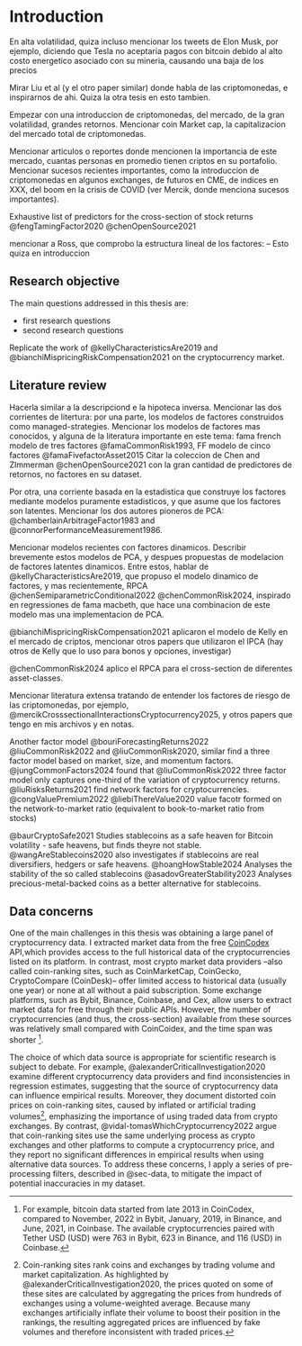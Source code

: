 # Introduction

En alta volatilidad, quiza incluso mencionar los tweets de Elon Musk, por ejemplo, diciendo que Tesla no aceptaria pagos con bitcoin debido al alto costo energetico asociado con su mineria, causando una baja de los precios

Mirar Liu et al (y el otro paper similar) donde habla de las criptomonedas, e inspirarnos de ahi. Quiza la otra tesis en esto tambien.

Empezar con una introduccion de criptomonedas, del mercado, de la gran volatilidad, grandes retornos. Mencionar coin Market cap, la capitalizacion del mercado total de criptomonedas.

Mencionar articulos o reportes donde mencionen la importancia de este mercado, cuantas personas en promedio tienen criptos en su portafolio. Mencionar sucesos recientes importantes, como la introduccion de criptomonedas en algunos exchanges, de futuros en CME, de indices en XXX, del boom en la crisis de COVID (ver Mercik, donde menciona sucesos importantes).

Exhaustive list of predictors for the cross-section of stock returns @fengTamingFactor2020 @chenOpenSource2021

mencionar a Ross, que comprobo la estructura lineal de los factores: -- Esto quiza en introduccion



## Research objective

The main questions addressed in this thesis are: 

- first research questions
- second research questions

Replicate the work of @kellyCharacteristicsAre2019 and @bianchiMispricingRiskCompensation2021 on the cryptocurrency market. 


## Literature review

Hacerla similar a la descripciond e la hipoteca inversa. Mencionar las dos corrientes de litertura: por una parte, los modelos de factores construidos como managed-strategies. Mencionar los modelos de factores mas conocidos, y alguna de la literatura importante en este tema: fama french modelo de tres factores @famaCommonRisk1993, FF modelo de cinco factores @famaFivefactorAsset2015
Citar la coleccion de Chen and ZImmerman @chenOpenSource2021 con la gran cantidad de predictores de retornos, no factores en su dataset. 

Por otra, una corriente basada en la estadistica que construye los factores mediante modelos puramente estadisticos, y que asume que los factores son latentes. Mencionar los dos autores pioneros de PCA: @chamberlainArbitrageFactor1983 and @connorPerformanceMeasurement1986. 

Mencionar modelos recientes con factores dinamicos. Describir brevemente estos modelos de PCA, y despues propuestas de modelacion de factores latentes dinamicos. Entre estos, hablar de @kellyCharacteristicsAre2019, que propuso el modelo dinamico de factores, y mas recientemente, RPCA @chenSemiparametricConditional2022 @chenCommonRisk2024, inspirado en regressiones de fama macbeth, que hace una combinacion de este modelo mas una implementacion de PCA. 

@bianchiMispricingRiskCompensation2021 aplicaron el modelo de Kelly en el mercado de criptos, mencionar otros papers que utilizaron el IPCA (hay otros de Kelly que lo uso para bonos y opciones, investigar)

@chenCommonRisk2024 aplico el RPCA para el cross-section de diferentes asset-classes. 

Mencionar literatura extensa tratando de entender los factores de riesgo de las criptomonedas, por ejemplo, @mercikCrosssectionalInteractionsCryptocurrency2025, y otros papers que tengo en mis archivos y en notas.

Another factor model @bouriForecastingReturns2022
@liuCommonRisk2022 and @liuCommonRisk2020, similar find a three factor model based on market, size, and momentum factors. 
@jungCommonFactors2024 found that @liuCommonRisk2022 three factor model only captures one-third of the variation of cryptocurrency returns. 
@liuRisksReturns2021 find network factors for cryptocurrencies. 
@congValuePremium2022 @liebiThereValue2020 value facotr formed on the network-to-market ratio (equivalent to book-to-market ratio from stocks)

@baurCryptoSafe2021 Studies stablecoins as a safe heaven for Bitcoin volatility - safe heavens, but finds theyre not stable. 
@wangAreStablecoins2020 also investigates if stablecoins are real diversifiers, hedgers or safe heavens. 
@hoangHowStable2024 Analyses the stability of the so called stablecoins
@asadovGreaterStability2023 Analyses precious-metal-backed coins as a better alternative for stablecoins. 

## Data concerns

One of the main challenges in this thesis was obtaining a large panel of cryptocurrency data. I extracted market data from the free [CoinCodex](https://coincodex.com/) API,which provides access to the full historical data of the cryptocurrencies listed on its platform. In contrast, most crypto market data providers --also called coin-ranking sites, such as CoinMarketCap, CoinGecko, CryptoCompare (CoinDesk)-- offer limited access to historical data (usually one year) or none at all without a paid subscription. Some exchange platforms, such as Bybit, Binance, Coinbase, and Cex, allow users to extract market data for free through their public APIs. However, the number of cryptocurrencies (and thus, the cross-section) available from these sources was relatively small compared with CoinCoidex, and the time span was shorter ^[For example, bitcoin data started from late 2013 in CoinCodex, compared to November, 2022 in Bybit, January, 2019, in Binance, and June, 2021, in Coinbase. The available cryptocurrencies paired with Tether USD (USD) were 763 in Bybit, 623 in Binance, and 116 (USD) in Coinbase.]. 

The choice of which data source is appropriate for scientific research is subject to debate. For example, @alexanderCriticalInvestigation2020 examine different cryptocurrency data providers and find inconsistencies in regression estimates, suggesting that the source of cryptocurrency data can influence empirical results.  Moreover, they document distorted coin prices on coin-ranking sites, caused by inflated or artificial trading volumes^[Coin-ranking sites rank coins and exchanges by trading volume and market capitalization. As highlighted by @alexanderCriticalInvestigation2020, the prices quoted on some of these sites are calculated by aggregating the prices from hundreds of exchanges using a volume-weighted average. Because many exchanges artificially inflate their volume to boost their position in the rankings, the resulting aggregated prices are influenced by fake volumes and therefore inconsistent with traded prices.], emphasizing the importance of using traded data from crypto exchanges. By contrast, @vidal-tomasWhichCryptocurrency2022 argue that coin-ranking sites use the same underlying process as crypto exchanges and other platforms to compute a cryptocurrency price, and they report no significant differences in empirical results when using alternative data sources. To address these concerns, I apply a series of pre-processing filters, described in @sec-data, to mitigate the impact of potential inaccuracies in my dataset. 


